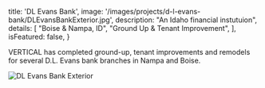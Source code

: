 
  title: 'DL Evans Bank',
  image: '/images/projects/d-l-evans-bank/DLEvansBankExterior.jpg',
  description: "An Idaho financial instutuion",
  details: [
    "Boise & Nampa, ID",
    "Ground Up & Tenant Improvement",
  ],
  isFeatured: false,
}


VERTICAL has completed ground-up, tenant improvements and remodels for several D.L. Evans bank branches in Nampa and Boise. 

![DL Evans Bank Exterior](/images/projects/d-l-evans-bank/DLEvansBankExterior.jpg)